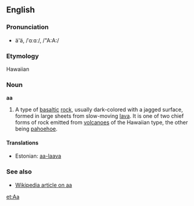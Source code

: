 ==English==
===Pronunciation===
*ä'ä, /ˈɑːɑː/, /"A:A:/

===Etymology===
Hawaiian

===Noun===
'''aa'''

#A type of [[basaltic]] [[rock]], usually dark-colored with a jagged surface, formed in large sheets from slow-moving [[lava]]. It is one of two chief forms of rock emitted from [[volcano]]es of the Hawaiian type, the other being [[pahoehoe]].

====Translations====
*Estonian: [[aa-laava]]

===See also===
*[[w:Aa|Wikipedia article on aa]]

[[et:Aa]]